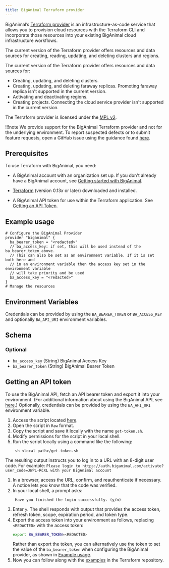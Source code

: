 ```yaml
---
title: BigAnimal Terraform provider
---
```


BigAnimal’s [Terraform provider](https://registry.terraform.io/providers/EnterpriseDB/biganimal/latest/docs) is an infrastructure-as-code service that allows you to provision cloud resources with the Terraform CLI and incorporate those resources into your existing BigAnimal cloud infrastructure workflows.  

The current version of the Terraform provider offers resources and data sources for creating, reading, updating, and deleting clusters and regions.

The current version of the Terraform provider offers resources and data sources for:
- Creating, updating, and deleting clusters.
- Creating, updating, and deleting faraway replicas. Promoting faraway replica isn't supported in the current version.
- Activating and deactivating regions.
- Creating projects. Connecting the cloud service provider isn't supported in the current version.

The Terraform provider is licensed under the [MPL v2](https://www.mozilla.org/en-US/MPL/2.0/).

!!!note
   We provide support for the BigAnimal Terraform provider and not for the underlying environment. 
   To report suspected defects or to submit feature requests, open a GitHub issue using the guidance found [here](https://github.com/EnterpriseDB/terraform-provider-biganimal/blob/main/CONTRIBUTING.md#report-an-issue).

## Prerequisites
To use Terraform with BigAnimal, you need: 

- A BigAnimal account with an organization set up. If you don't already have a BigAnimal account, see [Getting started with BigAnimal](/biganimal/latest/free_trial).

- [Terraform](https://www.terraform.io/downloads) (version 0.13*x* or later) downloaded and installed.
- A BigAnimal API token for use within the Terraform application. See [Getting an API Token](#getting-an-api-token).

## Example usage

```hcl
# Configure the BigAnimal Provider
provider "biganimal" {
  ba_bearer_token = "<redacted>"
  // ba_access_key: if set, this will be used instead of the ba_bearer_token above.
  // This can also be set as an environment variable. If it is set both here and
  // in an environment variable then the access key set in the environment variable
  // will take priority and be used
  ba_access_key = "<redacted>"
}
# Manage the resources
```

## Environment Variables

Credentials can be provided by using the `BA_BEARER_TOKEN` or `BA_ACCESS_KEY` and optionally `BA_API_URI` environment variables.

## Schema

### Optional

- `ba_access_key` (String) BigAnimal Access Key
- `ba_bearer_token` (String) BigAnimal Bearer Token

## Getting an API token

To use the BigAnimal API, fetch an API bearer token and export it into your environment. (For additional information about using the BigAnimal API, see [here](/biganimal/latest/reference/).) Optionally, credentials can be provided by using the `BA_API_URI` environment variable.

1. Access the script located [here](https://github.com/EnterpriseDB/cloud-utilities/blob/main/api/get-token.sh).
1. Open the script in `Raw` format.
1. Copy the script and save it locally with the name `get-token.sh`.
1. Modify permissions for the script in your local shell.
1. Run the script locally using a command like the following:
    ```
     sh <local path>/get-token.sh
    ```
  The resulting output instructs you to log in to a URL with an 8-digit user code. For example: 
    ```
     Please login to https://auth.biganimal.com/activate?user_code=JWPL-RCXL with your BigAnimal account
    ``` 
1. In a browser, access the URL, confirm, and reauthenticate if necessary. 
    A notice lets you know that the code was verified.
1. In your local shell, a prompt asks:
    ```
     Have you finished the login successfully. (y/n)
    ```
1. Enter `y`. The shell responds with output that provides the access token, refresh token, scope, expiration period, and token type.
1. Export the access token into your environment as follows, replacing `<REDACTED>` with the access token:
    ```bash
    export BA_BEARER_TOKEN=<REDACTED>
    ```
    Rather than export the token, you can alternatively use the token to set the value of the `ba_bearer_token` when configuring the BigAnimal provider, as shown in [Example usage](#example-usage).  
1. Now you can follow along with the [examples](https://github.com/EnterpriseDB/terraform-provider-biganimal/blob/main/examples/README.md) in the Terraform repository. 

